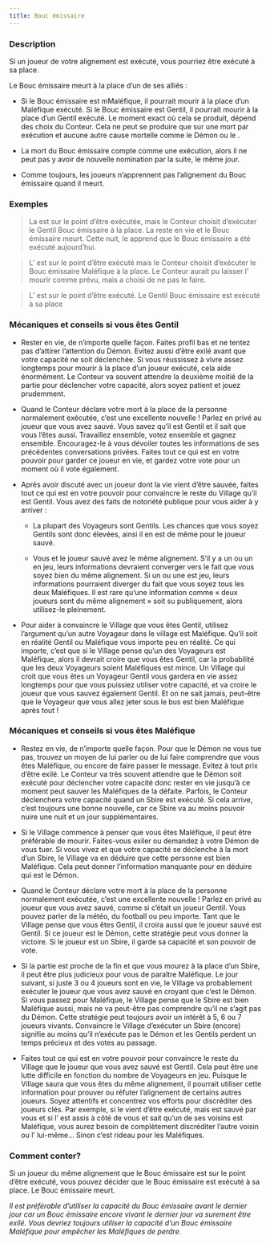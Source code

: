 ```yaml
---
title: Bouc émissaire
---
```



<Role BOUC_EMISSAIRE header />

### Description

Si un joueur de votre alignement est exécuté, vous pourriez être exécuté à sa place.

Le Bouc émissaire meurt à la place d’un de ses alliés : 

  -	Si le Bouc émissaire est mMaléfique, il pourrait mourir à la place d’un Maléfique exécuté. Si le Bouc émissaire est Gentil, il pourrait mourir à la place d’un Gentil exécuté. Le moment exact où cela se produit, dépend des choix du Conteur. Cela ne peut se produire que sur une mort par exécution et aucune autre cause mortelle comme le Démon ou le <Role MERCENAIRE />.
  
  -	La mort du Bouc émissaire compte comme une exécution, alors il ne peut pas y avoir de nouvelle nomination par la suite, le même jour.
 
  -	Comme toujours, les joueurs n’apprennent pas l’alignement du Bouc émissaire quand il meurt.

### Exemples  

> La <Role VOYANTE /> est sur le point d’être exécutée, mais le Conteur choisit d’exécuter le Gentil Bouc émissaire à la place. La <Role VOYANTE /> reste en vie et le Bouc émissaire meurt. Cette nuit, le <Role CROQUE_MORT /> apprend que le Bouc émissaire a été exécuté aujourd’hui.

> L’<Role EMPOISONNEUR /> est sur le point d’être exécuté mais le Conteur choisit d’exécuter le Bouc émissaire Maléfique à la place. Le Conteur aurait pu laisser l’<Role EMPOISONNEUR /> mourir comme prévu, mais a choisi de ne pas le faire.

> L’<Role ESPION /> est sur le point d’être exécuté. Le Gentil Bouc émissaire est exécuté à sa place

### Mécaniques et conseils si vous êtes Gentil

- Rester en vie, de n’importe quelle façon. Faites profil bas et ne tentez pas d’attirer l’attention du Démon. Evitez aussi d’être exilé avant que votre capacité ne soit déclenchée. Si vous réussissez à vivre assez longtemps pour mourir à la place d’un joueur exécuté, cela aide énormément. Le Conteur va souvent attendre la deuxième moitié de la partie pour déclencher votre capacité, alors soyez patient et jouez prudemment. 

- Quand le Conteur déclare votre mort à la place de la personne normalement exécutée, c’est une excellente nouvelle ! Parlez en privé au joueur que vous avez sauvé. Vous savez qu’il est Gentil et il sait que vous l’êtes aussi. Travaillez ensemble, votez ensemble et gagnez ensemble. Encouragez-le à vous dévoiler toutes les informations de ses précédentes conversations privées. Faites tout ce qui est en votre pouvoir pour garder ce joueur en vie, et gardez votre vote pour un moment où il vote également.

- Après avoir discuté avec un joueur dont la vie vient d’être sauvée, faites tout ce qui est en votre pouvoir pour convaincre le reste du Village qu’il est Gentil. Vous avez des faits de notoriété publique pour vous aider à y arriver :
  
  -	La plupart des Voyageurs sont Gentils. Les chances que vous soyez Gentils sont donc élevées, ainsi il en est de même pour le joueur sauvé.
  
  -	Vous et le joueur sauvé avez le même alignement. S’il y a un <Role CUISTOT /> ou un <Role EMPATHIQUE /> en jeu, leurs informations devraient converger vers le fait que vous soyez bien du même alignement. Si un <Role ENQUETEUR /> ou une <Role VOYANTE /> est jeu, leurs informations pourraient diverger du fait que vous soyez tous les deux Maléfiques. Il est rare qu’une information comme « deux joueurs sont du même alignement » soit su publiquement, alors utilisez-le pleinement.

- Pour aider à convaincre le Village que vous êtes Gentil, utilisez l’argument qu’un autre Voyageur dans le village est Maléfique. Qu’il soit en réalité Gentil ou Maléfique vous importe peu en réalité. Ce qui importe, c’est que si le Village pense qu’un des Voyageurs est Maléfique, alors il devrait croire que vous êtes Gentil, car la probabilité que les deux Voyageurs soient Maléfiques est mince. Un Village qui croit que vous êtes un Voyageur Gentil vous gardera en vie assez longtemps pour que vous puissiez utiliser votre capacité, et va croire le joueur que vous sauvez également Gentil. Et on ne sait jamais, peut-être que le Voyageur que vous allez jeter sous le bus est bien Maléfique après tout !

### Mécaniques et conseils si vous êtes Maléfique

- Restez en vie, de n’importe quelle façon. Pour que le Démon ne vous tue pas, trouvez un moyen de lui parler ou de lui faire comprendre que vous êtes Maléfique, ou encore de faire passer le message. Evitez à tout prix d’être exilé. Le Conteur va très souvent attendre que le Démon soit exécuté pour déclencher votre capacité donc rester en vie jusqu’à ce moment peut sauver les Maléfiques de la défaite. Parfois, le Conteur déclenchera votre capacité quand un Sbire est exécuté. Si cela arrive, c’est toujours une bonne nouvelle, car ce Sbire va au moins pouvoir nuire une nuit et un jour supplémentaires.

- Si le Village commence à penser que vous êtes Maléfique, il peut être préférable de mourir. Faites-vous exiler ou demandez à votre Démon de vous tuer. Si vous vivez et que votre capacité se déclenche à la mort d’un Sbire, le Village va en déduire que cette personne est bien Maléfique. Cela peut donner l’information manquante pour en déduire qui est le Démon.

- Quand le Conteur déclare votre mort à la place de la personne normalement exécutée, c’est une excellente nouvelle ! Parlez en privé au joueur que vous avez sauvé, comme si c’était un joueur Gentil. Vous pouvez parler de la météo, du football ou peu importe. Tant que le Village pense que vous êtes Gentil, il croira aussi que le joueur sauvé est Gentil. Si ce joueur est le Démon, cette stratégie peut vous donner la victoire. Si le joueur est un Sbire, il garde sa capacité et son pouvoir de vote.

- Si la partie est proche de la fin et que vous mourez à la place d’un Sbire, il peut être plus judicieux pour vous de paraître Maléfique. Le jour suivant, si juste 3 ou 4 joueurs sont en vie, le Village va probablement exécuter le joueur que vous avez sauvé en croyant que c’est le Démon. Si vous passez pour Maléfique, le Village pense que le Sbire est bien Maléfique aussi, mais ne va peut-être pas comprendre qu’il ne s’agit pas du Démon. Cette stratégie peut toujours avoir un intérêt à 5, 6 ou 7 joueurs vivants. Convaincre le Village d’exécuter un Sbire (encore) signifie au moins qu’il n’exécute pas le Démon et les Gentils perdent un temps précieux et des votes au passage.

- Faites tout ce qui est en votre pouvoir pour convaincre le reste du Village que le joueur que vous avez sauvé est Gentil. Cela peut être une lutte difficile en fonction du nombre de Voyageurs en jeu. Puisque le Village saura que vous êtes du même alignement, il pourrait utiliser cette information pour prouver ou réfuter l’alignement de certains autres joueurs. Soyez attentifs et concentrez vos efforts pour discréditer des joueurs clés. Par exemple, si le <Role IMP /> vient d’être exécuté, mais est sauvé par vous et si l’<Role EMPATHIQUE /> est assis à côté de vous et sait qu’un de ses voisins est Maléfique, vous aurez besoin de complètement discréditer l’autre voisin ou l’<Role EMPATHIQUE /> lui-même… Sinon c’est rideau pour les Maléfiques.

### Comment conter?

Si un joueur du même alignement que le Bouc émissaire est sur le point d’être exécuté, vous pouvez décider que le Bouc émissaire est exécuté à sa place. Le Bouc émissaire meurt.

_Il est préférable d’utiliser la capacité du Bouc émissaire avant le dernier jour car un Bouc émissaire encore vivant le dernier jour va surement être exilé. Vous devriez toujours utiliser la capacité d’un Bouc émissaire Maléfique pour empêcher les Maléfiques de perdre._ 